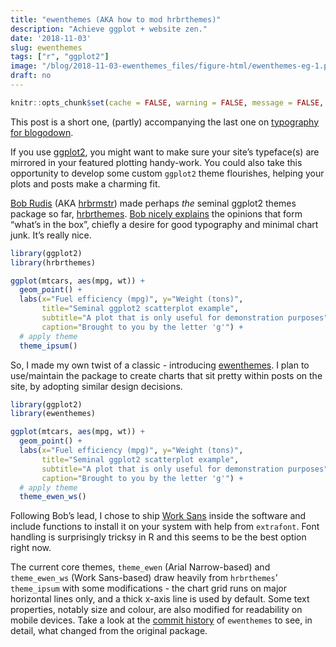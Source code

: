```yaml
---
title: "ewenthemes (AKA how to mod hrbrthemes)"
description: "Achieve ggplot + website zen."
date: '2018-11-03'
slug: ewenthemes
tags: ["r", "ggplot2"]
image: "/blog/2018-11-03-ewenthemes_files/figure-html/ewenthemes-eg-1.png"
draft: no
---
```


```r
knitr::opts_chunk$set(cache = FALSE, warning = FALSE, message = FALSE, echo = FALSE, out.width = '75%', fig.align='center')
```

This post is a short one, (partly) accompanying the last one on [typography for blogodown](https://ewen.io/2018/11/01/readable-accessible-typography-blogdown/). 

If you use [ggplot2](https://ggplot2.tidyverse.org/), you might want to make sure your site's typeface(s) are mirrored in your featured plotting handy-work. You could also take this opportunity to develop some custom `ggplot2` theme flourishes, helping your plots and posts make a charming fit.

[Bob Rudis](https://rud.is/b/) (AKA [hrbrmstr](https://twitter.com/hrbrmstr)) made perhaps *the* seminal ggplot2 themes package so far, [hrbrthemes](https://hrbrmstr.github.io/hrbrthemes/). [Bob nicely explains](https://hrbrmstr.github.io/hrbrthemes/articles/why_hrbrthemes.html) the opinions that form "what's in the box", chiefly a desire for good typography and minimal chart junk. It's really nice.

```r
library(ggplot2)
library(hrbrthemes)

ggplot(mtcars, aes(mpg, wt)) +
  geom_point() +
  labs(x="Fuel efficiency (mpg)", y="Weight (tons)",
       title="Seminal ggplot2 scatterplot example",
       subtitle="A plot that is only useful for demonstration purposes",
       caption="Brought to you by the letter 'g'") + 
  # apply theme
  theme_ipsum()
```

So, I made my own twist of a classic - introducing [ewenthemes](https://github.com/ewenme/ewenthemes). I plan to use/maintain the package to create charts that sit pretty within posts on the site, by adopting similar design decisions.

```r
library(ggplot2)
library(ewenthemes)

ggplot(mtcars, aes(mpg, wt)) +
  geom_point() +
  labs(x="Fuel efficiency (mpg)", y="Weight (tons)",
       title="Seminal ggplot2 scatterplot example",
       subtitle="A plot that is only useful for demonstration purposes",
       caption="Brought to you by the letter 'g'") + 
  # apply theme
  theme_ewen_ws()
```

Following Bob's lead, I chose to ship [Work Sans](https://github.com/weiweihuanghuang/Work-Sans) inside the software and include functions to install it on your system with help from `extrafont`. Font handling is surprisingly tricksy in R and this seems to be the best option right now.

The current core themes, `theme_ewen` (Arial Narrow-based) and `theme_ewen_ws` (Work Sans-based) draw heavily from `hrbrthemes`' `theme_ipsum` with some modifications - the chart grid runs on major horizontal lines only, and a thick x-axis line is used by default. Some text properties, notably size and colour, are also modified for readability on mobile devices. Take a look at the [commit history](https://github.com/ewenme/ewenthemes/commits/master) of `ewenthemes` to see, in detail, what changed from the original package.
